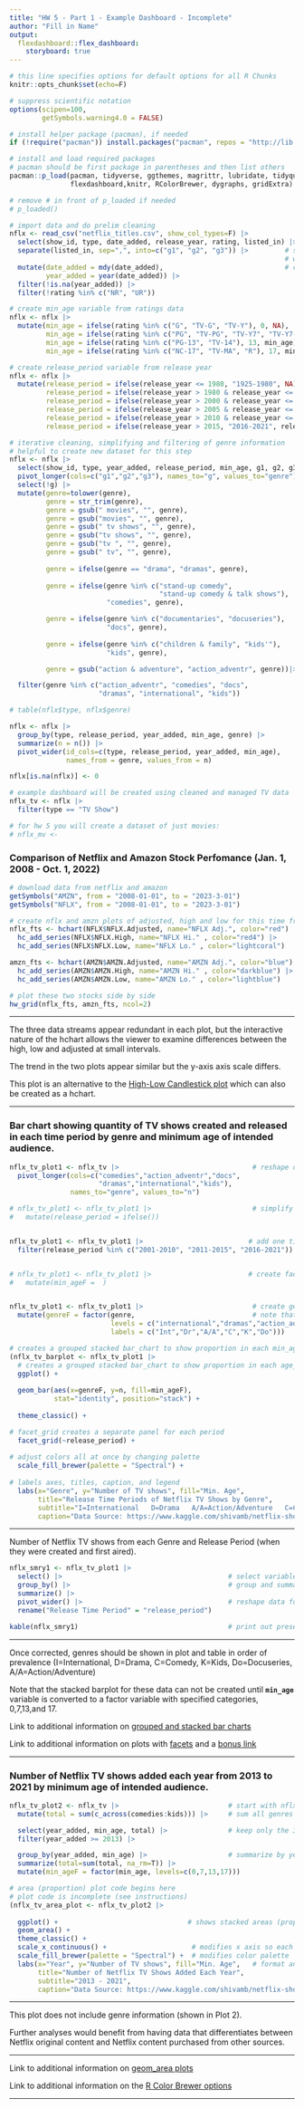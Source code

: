 ```yaml
---
title: "HW 5 - Part 1 - Example Dashboard - Incomplete"
author: "Fill in Name"
output: 
  flexdashboard::flex_dashboard:
    storyboard: true
---
```


```r

# this line specifies options for default options for all R Chunks
knitr::opts_chunk$set(echo=F)

# suppress scientific notation
options(scipen=100,
        getSymbols.warning4.0 = FALSE)

# install helper package (pacman), if needed
if (!require("pacman")) install.packages("pacman", repos = "http://lib.stat.cmu.edu/R/CRAN/")

# install and load required packages
# pacman should be first package in parentheses and then list others
pacman::p_load(pacman, tidyverse, ggthemes, magrittr, lubridate, tidyquant, highcharter,
               flexdashboard,knitr, RColorBrewer, dygraphs, gridExtra)

# remove # in front of p_loaded if needed
# p_loaded()

```


```r

# import data and do prelim cleaning
nflx <- read_csv("netflix_titles.csv", show_col_types=F) |>
  select(show_id, type, date_added, release_year, rating, listed_in) |> # useful variables (subjective)
  separate(listed_in, sep=",", into=c("g1", "g2", "g3")) |>         # separate out genre listings 
                                                                    # will result in lots of NAs
  mutate(date_added = mdy(date_added),                              # convert data_added to a date var
         year_added = year(date_added)) |>       
  filter(!is.na(year_added)) |>
  filter(!rating %in% c("NR", "UR"))


```


```r

# create min_age variable from ratings data
nflx <- nflx |>
  mutate(min_age = ifelse(rating %in% c("G", "TV-G", "TV-Y"), 0, NA),
         min_age = ifelse(rating %in% c("PG", "TV-PG", "TV-Y7", "TV-Y7-FV"), 7, min_age),
         min_age = ifelse(rating %in% c("PG-13", "TV-14"), 13, min_age),
         min_age = ifelse(rating %in% c("NC-17", "TV-MA", "R"), 17, min_age))

# create release_period variable from release year
nflx <- nflx |>
  mutate(release_period = ifelse(release_year <= 1980, "1925-1980", NA),
         release_period = ifelse(release_year > 1980 & release_year <= 2000, "1981-2000", release_period),
         release_period = ifelse(release_year > 2000 & release_year <= 2005, "2001-2005", release_period),
         release_period = ifelse(release_year > 2005 & release_year <= 2010, "2006-2010", release_period),
         release_period = ifelse(release_year > 2010 & release_year <= 2015, "2011-2015", release_period),
         release_period = ifelse(release_year > 2015, "2016-2021", release_period))

```


```r

# iterative cleaning, simplifying and filtering of genre information
# helpful to create new dataset for this step
nflx <- nflx |>
  select(show_id, type, year_added, release_period, min_age, g1, g2, g3) |>
  pivot_longer(cols=c("g1","g2","g3"), names_to="g", values_to="genre") |>
  select(!g) |>
  mutate(genre=tolower(genre),
         genre = str_trim(genre),
         genre = gsub(" movies", "", genre),
         genre = gsub("movies", "", genre),
         genre = gsub(" tv shows", "", genre),
         genre = gsub("tv shows", "", genre),
         genre = gsub("tv ", "", genre),
         genre = gsub(" tv", "", genre),
         
         genre = ifelse(genre == "drama", "dramas", genre),
         
         genre = ifelse(genre %in% c("stand-up comedy", 
                                     "stand-up comedy & talk shows"), 
                        "comedies", genre),

         genre = ifelse(genre %in% c("documentaries", "docuseries"), 
                        "docs", genre),
         
         genre = ifelse(genre %in% c("children & family", "kids'"), 
                        "kids", genre),

         genre = gsub("action & adventure", "action_adventr", genre))|>

  filter(genre %in% c("action_adventr", "comedies", "docs", 
                      "dramas", "international", "kids"))

# table(nflx$type, nflx$genre)

```


```r

nflx <- nflx |>
  group_by(type, release_period, year_added, min_age, genre) |>
  summarize(n = n()) |>
  pivot_wider(id_cols=c(type, release_period, year_added, min_age), 
              names_from = genre, values_from = n)

nflx[is.na(nflx)] <- 0

# example dashboard will be created using cleaned and managed TV data
nflx_tv <- nflx |>
  filter(type == "TV Show") 

# for hw 5 you will create a dataset of just movies:
# nflx_mv <- 

```

### Comparison of Netflix and Amazon Stock Perfomance (Jan. 1, 2008 - Oct. 1, 2022)

```r

# download data from netflix and amazon
getSymbols("AMZN", from = "2008-01-01", to = "2023-3-01")
getSymbols("NFLX", from = "2008-01-01", to = "2023-3-01")

```


```r

# create nflx and amzn plots of adjusted, high and low for this time frame
nflx_fts <- hchart(NFLX$NFLX.Adjusted, name="NFLX Adj.", color="red") |>
  hc_add_series(NFLX$NFLX.High, name="NFLX Hi." , color="red4") |>
  hc_add_series(NFLX$NFLX.Low, name="NFLX Lo." , color="lightcoral")

amzn_fts <- hchart(AMZN$AMZN.Adjusted, name="AMZN Adj.", color="blue") |>
  hc_add_series(AMZN$AMZN.High, name="AMZN Hi." , color="darkblue") |>
  hc_add_series(AMZN$AMZN.Low, name="AMZN Lo." , color="lightblue")

# plot these two stocks side by side
hw_grid(nflx_fts, amzn_fts, ncol=2)

```

***

The three data streams appear redundant in each plot, but the interactive nature of the hchart allows the viewer to examine differences between the high, low and adjusted at small intervals. 

The trend in the two plots appear similar but the y-axis axis scale differs.

This plot is an alternative to the [High-Low Candlestick plot](https://jkunst.com/highcharter/articles/stock.html) which can also be created as a hchart.

***

### Bar chart showing quantity of TV shows created and released in each time period by genre and minimum age of intended audience.

```r

nflx_tv_plot1 <- nflx_tv |>                                 # reshape data to long format for plot
  pivot_longer(cols=c("comedies","action_adventr","docs",
                      "dramas","international","kids"),
               names_to="genre", values_to="n") 

# nflx_tv_plot1 <- nflx_tv_plot1 |>                         # simplify release period (see instructions)
#   mutate(release_period = ifelse())


nflx_tv_plot1 <- nflx_tv_plot1 |>                          # add one time period to correct filter statement
  filter(release_period %in% c("2001-2010", "2011-2015", "2016-2021"))


# nflx_tv_plot1 <- nflx_tv_plot1 |>                        # create factor variable min_ageF from min_age
#   mutate(min_ageF =  )


nflx_tv_plot1 <- nflx_tv_plot1 |>                           # create genre factor variable, genreF
  mutate(genreF = factor(genre,                             # note that order must be corrected
                         levels = c("international","dramas","action_adventr","comedies","kids","docs"),
                         labels = c("Int","Dr","A/A","C","K","Do"))) 

```


```r

# creates a grouped stacked bar_chart to show proportion in each min_age cat in each bar
(nflx_tv_barplot <- nflx_tv_plot1 |>
  # creates a grouped stacked bar_chart to show proportion in each age_min cat in each bar
  ggplot() +
    
  geom_bar(aes(x=genreF, y=n, fill=min_ageF),
           stat="identity", position="stack") + 
  
  theme_classic() +

# facet_grid creates a separate panel for each period
  facet_grid(~release_period) + 
  
# adjust colors all at once by changing palette
  scale_fill_brewer(palette = "Spectral") +
  
# labels axes, titles, caption, and legend
  labs(x="Genre", y="Number of TV shows", fill="Min. Age",
       title="Release Time Periods of Netflix TV Shows by Genre",
       subtitle="I=International   D=Drama   A/A=Action/Adventure   C=Comedy   K=Kids   Do=Docuseries",
       caption="Data Source: https://www.kaggle.com/shivamb/netflix-shows"))

```

***

Number of Netflix TV shows from each Genre and Release Period (when they were created and first aired). 

```r

nflx_smry1 <- nflx_tv_plot1 |>
  select() |>                                         # select variables
  group_by() |>                                       # group and summarize data
  summarize() |>
  pivot_wider() |>                                    # reshape data for table output
  rename("Release Time Period" = "release_period") 

kable(nflx_smry1)                                     # print out presentation table
```

***

Once corrected, genres should be shown in plot and table in order of prevalence (I=International, D=Drama, C=Comedy, K=Kids, Do=Docuseries, A/A=Action/Adventure)

Note that the stacked barplot for these data can not be created until **`min_age`** variable is converted to a factor variable with specified categories, 0,7,13,and 17. 

Link to additional information on [grouped and stacked bar charts](https://www.r-graph-gallery.com/stacked-barplot.html)

Link to additional information on plots with [facets](https://ggplot2.tidyverse.org/reference/facet_grid.html) and a [bonus link](http://www.sthda.com/english/wiki/ggplot2-facet-split-a-plot-into-a-matrix-of-panels)
  
***

### Number of Netflix TV shows added each year from 2013 to 2021 by minimum age of intended audience.

```r

nflx_tv_plot2 <- nflx_tv |>                           # start with nflx_tv
  mutate(total = sum(c_across(comedies:kids))) |>     # sum all genres rowwise (columns 5 through 10)  

  select(year_added, min_age, total) |>               # keep only the 3 columns needed for plot
  filter(year_added >= 2013) |>

  group_by(year_added, min_age) |>                    # summarize by year and age_min category
  summarize(total=sum(total, na_rm=T)) |>             
  mutate(min_ageF = factor(min_age, levels=c(0,7,13,17))) 

```


```r

# area (proportion) plot code begins here
# plot code is incomplete (see instructions)
(nflx_tv_area_plot <- nflx_tv_plot2 |>
    
  ggplot() +                                # shows stacked areas (proportions) attributed to each category
  geom_area() +                              
  theme_classic() +
  scale_x_continuous() +                     # modifies x axis so each year is shown  (See HW 4)
  scale_fill_brewer(palette = "Spectral") +  # modifies color palette
  labs(x="Year", y="Number of TV shows", fill="Min. Age",   # format and add plot labels
       title="Number of Netflix TV Shows Added Each Year",
       subtitle="2013 - 2021",
       caption="Data Source: https://www.kaggle.com/shivamb/netflix-shows"))

```
 
***

This plot does not include genre information (shown in Plot 2).  
  
Further analyses would benefit from having data that differentiates between Netflix original content and Netflix content purchased from other sources.

***

Link to additional information on [geom_area plots](https://www.r-graph-gallery.com/136-stacked-area-chart)

Link to additional information on the [R Color Brewer options](https://www.r-graph-gallery.com/38-rcolorbrewers-palettes.html)

***






